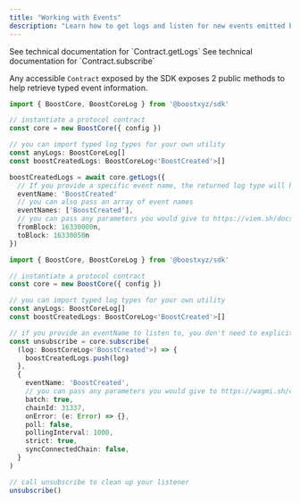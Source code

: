 ```yaml
---
title: "Working with Events"
description: "Learn how to get logs and listen for new events emitted by the protocol"
---
```



<SDKDisclaimer />

<CardGroup cols={2}>
<Card title="getLogs Reference" icon="file-lines" href="https://boost-protocol.vercel.app/classes/Contract.html#getLogs">See technical documentation for `Contract.getLogs`</Card>
<Card title="subscribe Reference" icon="file-lines" href="https://boost-protocol.vercel.app/classes/Contract.html#subscribe">See technical documentation for `Contract.subscribe`</Card>
</CardGroup>

Any accessible `Contract` exposed by the SDK exposes 2 public methods to help retrieve typed event information.

```ts getLogsExample.ts
import { BoostCore, BoostCoreLog } from '@boostxyz/sdk'

// instantiate a protocol contract
const core = new BoostCore({ config })

// you can import typed log types for your own utility
const anyLogs: BoostCoreLog[]
const boostCreatedLogs: BoostCoreLog<'BoostCreated'>[]

boostCreatedLogs = await core.getLogs({
  // If you provide a specific event name, the returned log type will have typesafe values
  eventName: 'BoostCreated'
  // you can also pass an array of event names
  eventNames: ['BoostCreated'],
  // you can pass any parameters you would give to https://viem.sh/docs/actions/public/getLogs#getlogs
  fromBlock: 16330000n,
  toBlock: 16330050n
})
```

```ts subscribeExample.ts
import { BoostCore, BoostCoreLog } from '@boostxyz/sdk'

// instantiate a protocol contract
const core = new BoostCore({ config })

// you can import typed log types for your own utility
const anyLogs: BoostCoreLog[]
const boostCreatedLogs: BoostCoreLog<'BoostCreated'>[]

// if you provide an eventName to listen to, you don't need to explicitly type the callback, this is just a reference
const unsubscribe = core.subscribe(
  (log: BoostCoreLog<'BoostCreated'>) => {
    boostCreatedLogs.push(log)
  },
  {
    eventName: 'BoostCreated',
    // you can pass any parameters you would give to https://wagmi.sh/core/api/actions/watchContractEvent#watchcontractevent
    batch: true,
    chainId: 31337,
    onError: (e: Error) => {},
    poll: false,
    pollingInterval: 1000,
    strict: true,
    syncConnectedChain: false,
  }
)

// call unsubscribe to clean up your listener
unsubscribe()
```
